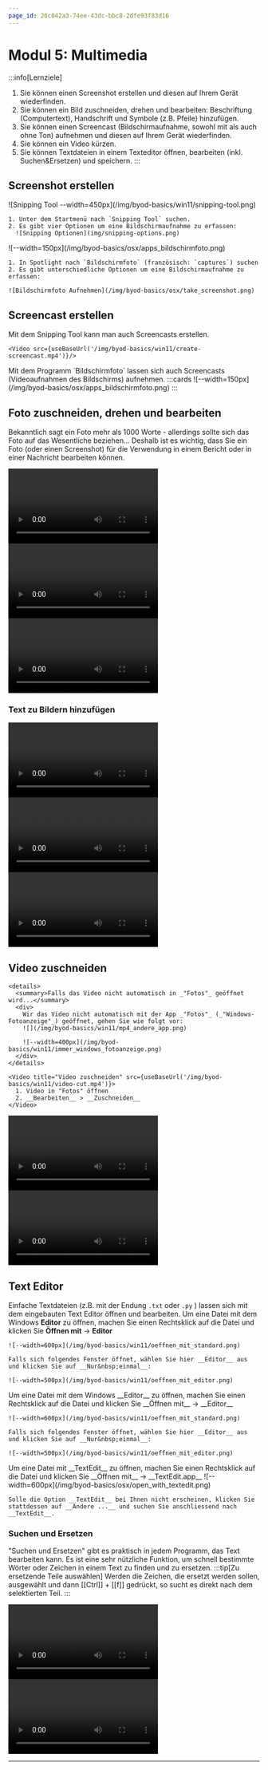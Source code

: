 ```yaml
---
page_id: 26c042a3-74ee-43dc-bbc8-2dfe93f83d16
---
```



# Modul 5: Multimedia
:::info[Lernziele]
1. Sie können einen Screenshot erstellen und diesen auf Ihrem Gerät wiederfinden.
2. Sie können ein Bild zuschneiden, drehen und bearbeiten: Beschriftung (Computertext), Handschrift und Symbole (z.B. Pfeile) hinzufügen.
3. Sie können einen Screencast (Bildschirmaufnahme, sowohl mit als auch ohne Ton) aufnehmen und diesen auf Ihrem Gerät wiederfinden.
4. Sie können ein Video kürzen.
5. Sie können Textdateien in einem Texteditor öffnen, bearbeiten (inkl. Suchen&Ersetzen) und speichern.
:::


## Screenshot erstellen
<OsTabs>
  <TabItem value="win">
    ![Snipping Tool --width=450px](/img/byod-basics/win11/snipping-tool.png)

    1. Unter dem Startmenü nach `Snipping Tool` suchen.
    2. Es gibt vier Optionen um eine Bildschirmaufnahme zu erfassen:
      ![Snipping Optionen](img/snipping-options.png)
  </TabItem>
  <TabItem value="mac">
    ![--width=150px](/img/byod-basics/osx/apps_bildschirmfoto.png)

    1. In Spotlight nach `Bildschirmfoto` (französisch: `captures`) suchen
    2. Es gibt unterschiedliche Optionen um eine Bildschirmaufnahme zu erfassen:

    ![Bildschirmfoto Aufnehmen](/img/byod-basics/osx/take_screenshot.png)
  </TabItem>
</OsTabs>

## Screencast erstellen

<OsTabs>
  <TabItem value="win">
    Mit dem Snipping Tool kann man auch Screencasts erstellen.

    <Video src={useBaseUrl('/img/byod-basics/win11/create-screencast.mp4')}/>
  </TabItem>
  <TabItem value="mac">
    Mit dem Programm `Bildschirmfoto` lassen sich auch Screencasts (Videoaufnahmen des Bildschirms) aufnehmen.
    :::cards
    ![--width=150px](/img/byod-basics/osx/apps_bildschirmfoto.png)
    :::
  </TabItem>
</OsTabs>


## Foto zuschneiden, drehen und bearbeiten
Bekanntlich sagt ein Foto mehr als 1000 Worte - allerdings sollte sich das Foto auf das Wesentliche beziehen... Deshalb ist es wichtig, dass Sie ein Foto (oder einen Screenshot) für die Verwendung in einem Bericht oder in einer Nachricht
bearbeiten können.

<OsTabs>
  <TabItem value="win">
    <Video
      title="Zeichnung hinzufügen"
      src={useBaseUrl('/img/byod-basics/win11/image-edit.mp4')}
    >
      1. Foto doppelklicken (öffnen in "Fotos")
      2. __Bearbeiten__ > __Zeichnen__
    </Video>
    <Video title="Zuschneiden/Drehen" src={useBaseUrl('/img/byod-basics/win11/image-crop-rotate.mp4')}/>
  </TabItem>
  <TabItem value="mac">
    <Video title="Foto zuschneiden, drehen und bearbeiten" src={useBaseUrl('/img/byod-basics/osx/edit_picture.mp4')}/>
  </TabItem>
</OsTabs>

### Text zu Bildern hinzufügen
<OsTabs>
  <TabItem value="win">
    <Video
      title="Text hinzufügen"
      src={useBaseUrl('/img/byod-basics/win11/image-text.mp4')}
    />
  </TabItem>
  <TabItem value="win10">
    <Video
      title="Text hinzufügen"
      src={useBaseUrl('/img/byod-basics/win11/image-text.mp4')}
    />
  </TabItem>
  <TabItem value="mac">
    <Video
      title="Text hinzufügen"
      src={useBaseUrl('/img/byod-basics/osx/image-text.mp4')}
    />
  </TabItem>
</OsTabs>

## Video zuschneiden
<OsTabs>
  <TabItem value="win">

    <details>
      <summary>Falls das Video nicht automatisch in _"Fotos"_ geöffnet wird...</summary>
      <div>
        Wir das Video nicht automatisch mit der App _"Fotos"_ (_"Windows-Fotoanzeige"_) geöffnet, gehen Sie wie folgt vor:
        ![](/img/byod-basics/win11/mp4_andere_app.png)

        ![--width=400px](/img/byod-basics/win11/immer_windows_fotoanzeige.png)
      </div>
    </details>

    <Video title="Video zuschneiden" src={useBaseUrl('/img/byod-basics/win11/video-cut.mp4')}>
      1. Video in "Fotos" öffnen
      2. __Bearbeiten__ > __Zuschneiden__
    </Video>
  </TabItem>
  <TabItem value="win10">
    <Video title="Video zuschneiden" src={useBaseUrl('/img/byod-basics/win/shorten_video.mp4')}>
      1. Video in "Fotos" öffnen
      2. __Bearbeiten__ > __Zuschneiden__
    </Video>
  </TabItem>
  <TabItem value="mac">
    <Video
      title="Video zuschneiden"
      src={useBaseUrl('/img/byod-basics/osx/shorten_video.mp4')}
    >
      1. Video mit "QuickTime" öffnen (doppelklicken)
      2. __Bearbeiten__ > __Kürzen__
    </Video>
  </TabItem>
</OsTabs>


## Text Editor
Einfache Textdateien (z.B. mit der Endung `.txt` oder `.py` ) lassen sich mit dem eingebauten Text Editor öffnen und bearbeiten.
<OsTabs>
  <TabItem value="win11">
    Um eine Datei mit dem Windows __Editor__ zu öffnen, machen Sie einen Rechtsklick auf die Datei und klicken Sie __Öffnen mit__ → __Editor__

    ![--width=600px](/img/byod-basics/win11/oeffnen_mit_standard.png)

    Falls sich folgendes Fenster öffnet, wählen Sie hier __Editor__ aus und klicken Sie auf __Nur&nbsp;einmal__:

    ![--width=500px](/img/byod-basics/win11/oeffnen_mit_editor.png)
  </TabItem>
  <TabItem value="win10">
    Um eine Datei mit dem Windows __Editor__ zu öffnen, machen Sie einen Rechtsklick auf die Datei und klicken Sie __Öffnen mit__ → __Editor__

    ![--width=600px](/img/byod-basics/win11/oeffnen_mit_standard.png)

    Falls sich folgendes Fenster öffnet, wählen Sie hier __Editor__ aus und klicken Sie auf __Nur&nbsp;einmal__:

    ![--width=500px](/img/byod-basics/win11/oeffnen_mit_editor.png)
  </TabItem>
  <TabItem value="mac">
    Um eine Datei mit __TextEdit__ zu öffnen, machen Sie einen Rechtsklick auf die Datei und klicken Sie __Öffnen mit__ → __TextEdit.app__
    ![--width=600px](/img/byod-basics/osx/open_with_textedit.png)

    Solle die Option __TextEdit__ bei Ihnen nicht erscheinen, klicken Sie stattdessen auf __Andere ...__ und suchen Sie anschliessend nach __TextEdit__.
  </TabItem>
</OsTabs>

### Suchen und Ersetzen
"Suchen und Ersetzen" gibt es praktisch in jedem Programm, das Text bearbeiten kann. Es ist eine sehr nützliche Funktion, um schnell bestimmte Wörter oder Zeichen in einem Text zu finden und zu ersetzen.
:::tip[Zu ersetzende Teile auswählen]
Werden die Zeichen, die ersetzt werden sollen, ausgewählt und dann [[Ctrl]] + [[f]] gedrückt, so sucht es direkt nach dem selektierten Teil.
:::

<OsTabs>
  <TabItem value="win11">
    <Video
      title="Suchen und ersetzen"
      src={useBaseUrl('/img/byod-basics/win11/editor-search-and-replace.mp4')}
    />
    Speichern am Ende mit [[Ctrl]] + [[s]].
  </TabItem>
  <TabItem value="mac">
    <Video
      title="Suchen und ersetzen"
      src={useBaseUrl('/img/byod-basics/osx/editor-search-and-replace.mp4')}
    />
    Speichern am Ende mit [[Cmd]] + [[s]].
  </TabItem>
</OsTabs>


---